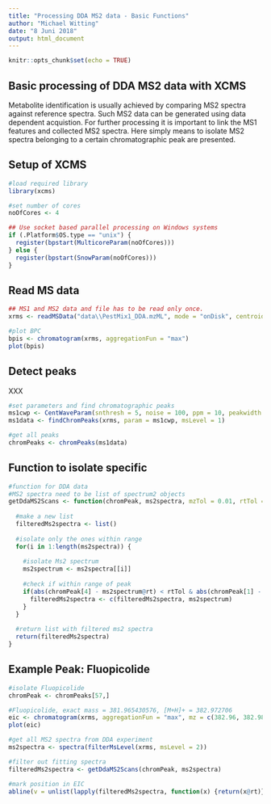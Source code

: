 ```yaml
---
title: "Processing DDA MS2 data - Basic Functions"
author: "Michael Witting"
date: "8 Juni 2018"
output: html_document
---
```


```r
knitr::opts_chunk$set(echo = TRUE)
```

## Basic processing of DDA MS2 data with XCMS

Metabolite identification is usually achieved by comparing MS2 spectra against reference spectra. Such MS2 data can be generated using data dependent acquistion. For further processing it is important to link the MS1 features and collected MS2 spectra. Here simply means to isolate MS2 spectra belonging to a certain chromatographic peak are presented.

## Setup of XCMS



```r
#load required library
library(xcms)

#set number of cores
noOfCores <- 4

## Use socket based parallel processing on Windows systems
if (.Platform$OS.type == "unix") {
  register(bpstart(MulticoreParam(noOfCores)))
} else {
  register(bpstart(SnowParam(noOfCores)))
}
```

## Read MS data

```r
## MS1 and MS2 data and file has to be read only once.
xrms <- readMSData("data\\PestMix1_DDA.mzML", mode = "onDisk", centroided = TRUE)

#plot BPC
bpis <- chromatogram(xrms, aggregationFun = "max")
plot(bpis)
```

## Detect peaks

XXX

```r
#set parameters and find chromatographic peaks
ms1cwp <- CentWaveParam(snthresh = 5, noise = 100, ppm = 10, peakwidth = c(3,30))
ms1data <- findChromPeaks(xrms, param = ms1cwp, msLevel = 1)

#get all peaks
chromPeaks <- chromPeaks(ms1data)
```


## Function to isolate specific 

```r
#function for DDA data
#MS2 spectra need to be list of spectrum2 objects
getDdaMS2Scans <- function(chromPeak, ms2spectra, mzTol = 0.01, rtTol = 20) {
  
  #make a new list
  filteredMs2spectra <- list()
  
  #isolate only the ones within range
  for(i in 1:length(ms2spectra)) {
    
    #isolate Ms2 spectrum
    ms2spectrum <- ms2spectra[[i]]
    
    #check if within range of peak
    if(abs(chromPeak[4] - ms2spectrum@rt) < rtTol & abs(chromPeak[1] - ms2spectrum@precursorMz) < mzTol) {
      filteredMs2spectra <- c(filteredMs2spectra, ms2spectrum)
    }
  }
  
  #return list with filtered ms2 spectra
  return(filteredMs2spectra)
}

```

## Example Peak: Fluopicolide

```r
#isolate Fluopicolide
chromPeak <- chromPeaks[57,]

#Fluopicolide, exact mass = 381.965430576, [M+H]+ = 382.972706
eic <- chromatogram(xrms, aggregationFun = "max", mz = c(382.96, 382.98), rt = c(430,450))
plot(eic)

#get all MS2 spectra from DDA experiment
ms2spectra <- spectra(filterMsLevel(xrms, msLevel = 2))

#filter out fitting spectra
filteredMs2spectra <- getDdaMS2Scans(chromPeak, ms2spectra)

#mark position in EIC
abline(v = unlist(lapply(filteredMs2spectra, function(x) {return(x@rt)})), col = "red")
```

